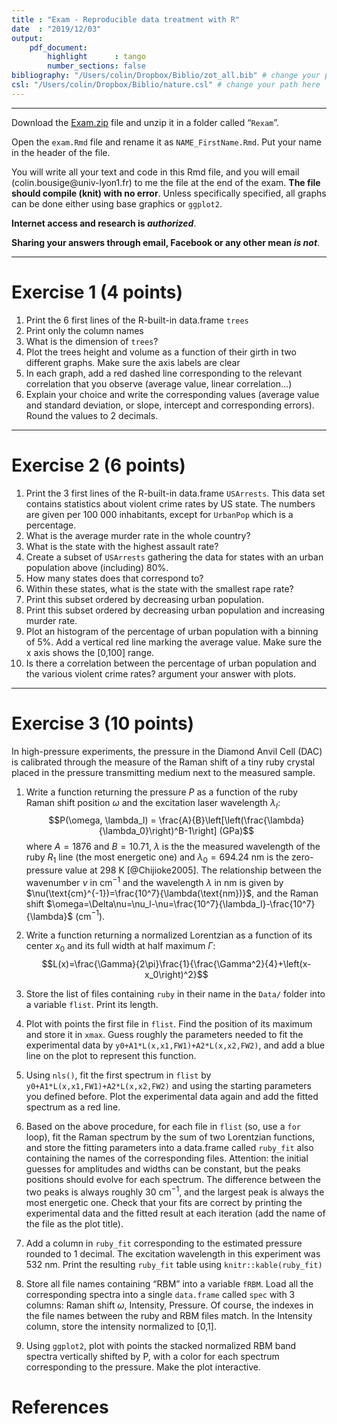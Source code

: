 ```yaml
---
title : "Exam - Reproducible data treatment with R"
date  : "2019/12/03"
output: 
    pdf_document:
        highlight      : tango
        number_sections: false
bibliography: "/Users/colin/Dropbox/Biblio/zot_all.bib" # change your path here
csl: "/Users/colin/Dropbox/Biblio/nature.csl" # change your path here
---
```


--------

Download the [Exam.zip](http://lmi.cnrs.fr/r/Data/Exam.zip) file and unzip it in a folder called "`Rexam`".

Open the `exam.Rmd` file and rename it as `NAME_FirstName.Rmd`. Put your name in the header of the file.

You will write all your text and code in this Rmd file, and you will email (colin.bousige@univ-lyon1.fr) to me the file at the end of the exam. __The file should compile (knit) with no error__.
Unless specifically specified, all graphs can be done either using base graphics or `ggplot2`.

__Internet access and research is *authorized*__. 

__Sharing your answers through email, Facebook or any other mean *is not*__.

-------

# Exercise 1 (4 points)

1. Print the 6 first lines of the R-built-in data.frame `trees`
2. Print only the column names
2. What is the dimension of `trees`?
2. Plot the trees height and volume as a function of their girth in two different graphs. Make sure the axis labels are clear
2. In each graph, add a red dashed line corresponding to the relevant correlation that you observe (average value, linear correlation...)
2. Explain your choice and write the corresponding values (average value and standard deviation, or slope, intercept and corresponding errors). Round the values to 2 decimals.

-------

# Exercise 2 (6 points)

1. Print the 3 first lines of the R-built-in data.frame `USArrests`. This data set contains statistics about violent crime rates by US state. The numbers are given per 100 000 inhabitants, except for `UrbanPop` which is a percentage.
1. What is the average murder rate in the whole country?
1. What is the state with the highest assault rate?
1. Create a subset of `USArrests` gathering the data for states with an urban population above (including) 80%.
1. How many states does that correspond to?
1. Within these states, what is the state with the smallest rape rate?
1. Print this subset ordered by decreasing urban population.
1. Print this subset ordered by decreasing urban population and increasing murder rate.
1. Plot an histogram of the percentage of urban population with a binning of 5%. Add a vertical red line marking the average value. Make sure the x axis shows the [0,100] range.
1. Is there a correlation between the percentage of urban population and the various violent crime rates? argument your answer with plots.


-------

# Exercise 3 (10 points)

In high-pressure experiments, the pressure in the Diamond Anvil Cell (DAC) is calibrated through the measure of the Raman shift of a tiny ruby crystal placed in the pressure transmitting medium next to the measured sample.

1. Write a function returning the pressure $P$ as a function of the ruby Raman shift position $\omega$ and the excitation laser wavelength $\lambda_l$:
$$P(\omega, \lambda_l) = \frac{A}{B}\left[\left(\frac{\lambda}{\lambda_0}\right)^B-1\right] (GPa)$$
where $A=1876$ and $B=10.71$, $\lambda$ is the the measured wavelength of the ruby $R_1$ line (the most energetic one) and $\lambda_0=694.24$ nm is the zero-pressure value at 298 K [@Chijioke2005]. The relationship between the wavenumber $\nu$ in cm$^{-1}$ and the wavelength $\lambda$ in nm is given by $\nu(\text{cm}^{-1})=\frac{10^7}{\lambda(\text{nm})}$, and the Raman shift $\omega=\Delta\nu=\nu_l-\nu=\frac{10^7}{\lambda_l}-\frac{10^7}{\lambda}$ (cm$^{-1}$).

2. Write a function returning a normalized Lorentzian as a function of its center $x_0$ and its full width at half maximum $\Gamma$:
$$L(x)=\frac{\Gamma}{2\pi}\frac{1}{\frac{\Gamma^2}{4}+\left(x-x_0\right)^2}$$

3. Store the list of files containing `ruby` in their name in the `Data/` folder into a variable `flist`. Print its length.
4. Plot with points the first file in `flist`. Find the position of its maximum and store it in `xmax`. Guess roughly the parameters needed to fit the experimental data by `y0+A1*L(x,x1,FW1)+A2*L(x,x2,FW2)`, and add a blue line on the plot to represent this function.
4. Using `nls()`, fit the first spectrum in `flist` by `y0+A1*L(x,x1,FW1)+A2*L(x,x2,FW2)` and using the starting parameters you defined before. Plot the experimental data again and add the fitted spectrum as a red line.
4. Based on the above procedure, for each file in `flist` (so, use a `for` loop), fit the Raman spectrum by the sum of two Lorentzian functions, and store the fitting parameters into a data.frame called `ruby_fit` also containing the names of the corresponding files. Attention: the initial guesses for amplitudes and widths can be constant, but the peaks positions should evolve for each spectrum. The difference between the two peaks is always roughly 30 cm$^{-1}$, and the largest peak is always the most energetic one. Check that your fits are correct by printing the experimental data and the fitted result at each iteration (add the name of the file as the plot title).
4. Add a column in `ruby_fit` corresponding to the estimated pressure rounded to 1 decimal. The excitation wavelength in this experiment was 532 nm. Print the resulting `ruby_fit` table using `knitr::kable(ruby_fit)`
4. Store all file names containing "RBM" into a variable `fRBM`. Load all the corresponding spectra into a single `data.frame` called `spec` with 3 columns: Raman shift $\omega$, Intensity, Pressure. Of course, the indexes in the file names between the ruby and RBM files match. In the Intensity column, store the intensity normalized to [0,1].
4. Using `ggplot2`, plot with points the stacked normalized RBM band spectra vertically shifted by P, with a color for each spectrum corresponding to the pressure. Make the plot interactive.


# References
